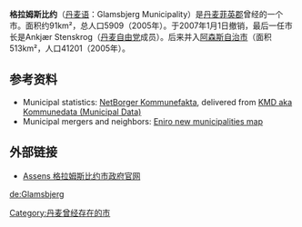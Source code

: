 '''格拉姆斯比约'''（[[丹麦语|丹麦语]]：Glamsbjerg Municipality）是[[丹麦|丹麦]][[菲英郡|菲英郡]]曾经的一个市。面积约91km²，总人口5909（2005年）。于2007年1月1日撤销，最后一任市长是Ankjær Stenskrog（[[丹麦自由党|丹麦自由党]]成员）。后来并入[[阿森斯自治市|阿森斯自治市]]（面积513km²，人口41201（2005年）。

== 参考资料 ==
* Municipal statistics: [http://guide.opendns.com/main?url=www2.netborger.dk%2FKommunefakta&w=1038&h=639 NetBorger Kommunefakta]{{dead link|date=2018年3月 |bot=InternetArchiveBot |fix-attempted=yes }}, delivered from [http://www.kmd.dk/ KMD aka Kommunedata (Municipal Data)] {{Wayback|url=http://www.kmd.dk/ |date=20201111190200 }}
* Municipal mergers and neighbors: [https://web.archive.org/web/20061208085744/http://kommune.eniro.dk/region/media/nyekommuner.shtml Eniro new municipalities map]

== 外部链接 ==
* [http://www.assens.dk Assens 格拉姆斯比约市政府官网] {{Wayback|url=http://www.assens.dk/ |date=20030808165456 }} {{da icon}}

{{coord|55|16|44|N|10|06|19|E|display=title|type:city_source:dewiki}}

[[Category:丹麦曾经存在的市|Category:丹麦曾经存在的市]]

[[de:Glamsbjerg|de:Glamsbjerg]]